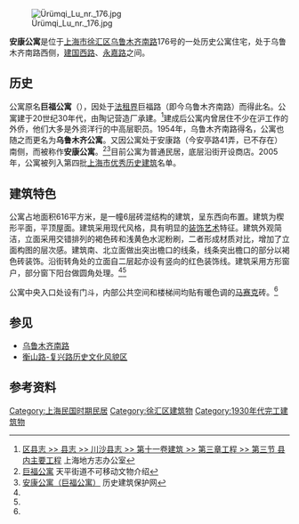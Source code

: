 {{上海市优秀历史建筑 |
省区市 = 上海市 |
名称 = 巨福公寓 |
图片 = [[File:Defour_Apartments.JPG|250px]]|
编号 = 4-125 |
时代 = 1939年|
所在 = [[上海市|上海市]][[徐汇区|徐汇区]][[乌鲁木齐南路|乌鲁木齐南路]]176号|
公布 = 2005年 |
}}

[[File:Ürümqi_Lu_nr._176.jpg|thumb]]

'''安康公寓'''是位于[[上海市|上海市]][[徐汇区|徐汇区]][[乌鲁木齐南路|乌鲁木齐南路]]176号的一处历史公寓住宅，处于乌鲁木齐南路西侧，[[建国西路_(上海)|建国西路]]、[[永嘉路_(上海)|永嘉路]]之间。
==历史==
公寓原名'''巨福公寓'''（{{lang-en|'''Defour Apartments'''}}），因处于[[上海法租界|法租界]]巨福路（即今乌鲁木齐南路）而得此名。公寓建于20世纪30年代，由陶记营造厂承建。<ref>[http://shtong.gov.cn/newsite/node2/node4/node2250/chuansha/node47941/node47949/node47951/userobject1ai34461.html 区县志 >> 县志 >> 川沙县志 >> 第十一卷建筑 >> 第三章工程 >> 第三节 县内主要工程] {{Wayback|url=http://shtong.gov.cn/newsite/node2/node4/node2250/chuansha/node47941/node47949/node47951/userobject1ai34461.html |date=20200825205009 }}上海地方志办公室</ref>建成后公寓内曾居住不少在沪工作的外侨，他们大多是外资洋行的中高层职员。1954年，乌鲁木齐南路得名，公寓也随之而更名为'''乌鲁木齐公寓'''。又因公寓处于安康路（今安亭路41弄，已不存在）南侧，而被称作'''安康公寓'''。<ref name=tp>[http://tianping.xh.sh.cn/html/xh_tpwhzx/Flash_yffb/si/si-5.swf 巨福公寓] {{Wayback|url=http://tianping.xh.sh.cn/html/xh_tpwhzx/Flash_yffb/si/si-5.swf |date=20140517153023 }}天平街道不可移动文物介绍</ref><ref name=abh>[http://www.aibaohu.com/2008/12/20081215171535121979.html 安康公寓（巨福公寓）] {{Wayback|url=http://www.aibaohu.com/2008/12/20081215171535121979.html |date=20140517121410 }}历史建筑保护网</ref>目前公寓为普通民居，底层沿街开设商店。2005年，公寓被列入第四批[[上海市优秀历史建筑|上海市优秀历史建筑]]名单。
==建筑特色==
公寓占地面积616平方米，是一幢6层砖混结构的建筑，呈东西向布置。建筑为楔形平面，平顶屋面。建筑采用现代风格，具有明显的[[装饰风艺术|装饰艺术]]特征。建筑外观简洁，立面采用交错排列的褐色砖和浅黄色水泥粉刷，二者形成材质对比，增加了立面构图的层次感。建筑南、北立面做出突出檐口的线条，线条突出檐口的部分以褐色砖装饰。沿街转角处的立面自二层起亦设有竖向的红色装饰线。建筑采用方形窗户，部分窗下阳台做圆角处理。<ref name=tp></ref><ref name=abh></ref>

公寓中央入口处设有门斗，内部公共空间和楼梯间均贴有暖色调的[[马赛克|马赛克]]砖。<ref name=abh></ref>
==参见==
*[[乌鲁木齐南路|乌鲁木齐南路]]
*[[衡山路-复兴路历史文化风貌区|衡山路-复兴路历史文化风貌区]]
==参考资料==
{{Reflist|25em}}

{{上海市第四批优秀历史建筑}}
[[Category:上海民国时期民居|Category:上海民国时期民居]]
[[Category:徐汇区建筑物|Category:徐汇区建筑物]]
[[Category:1930年代完工建筑物|Category:1930年代完工建筑物]]